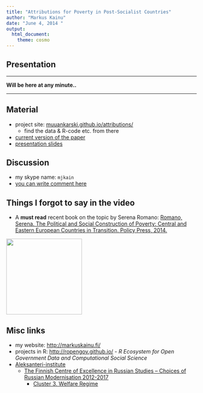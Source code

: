 ```yaml
---
title: "Attributions for Poverty in Post-Socialist Countries"
author: "Markus Kainu"
date: "June 4, 2014 "
output:
  html_document:
    theme: cosmo
---
```


## Presentation

*****

**Will be here at any minute..**

*****

## Material

- project site: [muuankarski.github.io/attributions/](http://muuankarski.github.io/attributions/)
    - find the data & R-code etc. from there
- [current version of the paper](http://muuankarski.github.io/attributions/article2013.pdf)
- [presentation slides](http://muuankarski.github.io/attributions/attrib_slides.html)

## Discussion

- my skype name: `mjkain`
- [you can write comment here](http://pad.okfn.org/p/tutzing-seminar-2014)

## Things I forgot to say in the video

- A **must read** recent book on the topic by Serena Romano: [Romano, Serena. The Political and Social Construction of Poverty: Central and Eastern European Countries in Transition. Policy Press, 2014.](http://www.policypress.co.uk/display.asp?k=9781447312710)

<img src="http://www.policypress.co.uk/localjackets/l/9781447312710.jpg" width="200px"/>


## Misc links

- my website: [http://markuskainu.fi/](http://markuskainu.fi/)
- projects in R: [http://ropengov.github.io/](http://ropengov.github.io/) - *R Ecosystem for Open Government Data and Computational Social Science*
- [Aleksanteri-institute](http://www.helsinki.fi/aleksanteri/english/)
    - [The Finnish Centre of Excellence in Russian Studies – Choices of Russian Modernisation 2012-2017](http://www.helsinki.fi/aleksanteri/crm/index.html)
        - [Cluster 3. Welfare Regime](http://www.helsinki.fi/aleksanteri/crm/structure.html#cluster3)